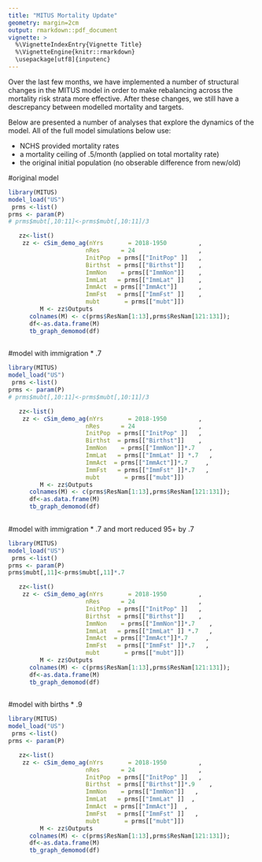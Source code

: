 ```yaml
---
title: "MITUS Mortality Update"
geometry: margin=2cm
output: rmarkdown::pdf_document
vignette: >
  %\VignetteIndexEntry{Vignette Title}
  %\VignetteEngine{knitr::rmarkdown}
  \usepackage[utf8]{inputenc}
---
```


Over the last few months, we have implemented a number of structural changes in the MITUS model in order to make rebalancing across the mortality risk strata more effective. After these changes, we still have a descrepancy between modelled mortality and targets.

Below are presented a number of analyses that explore the dynamics of the model. 
All of the full model simulations below use:    

*  NCHS provided mortality rates 
*  a mortality ceiling of .5/month (applied on total mortality rate)
*  the original initial population (no obserable difference from new/old)



#original model 
```r

library(MITUS)
model_load("US")
 prms <-list()
prms <- param(P)
# prms$mubt[,10:11]<-prms$mubt[,10:11]/3

   zz<-list()
    zz <- cSim_demo_ag(nYrs       = 2018-1950         ,
                      nRes      = 24                  ,
                      InitPop  = prms[["InitPop" ]]   ,
                      Birthst  = prms[["Birthst"]]    ,
                      ImmNon    = prms[["ImmNon"]]    ,
                      ImmLat   = prms[["ImmLat" ]]    ,
                      ImmAct  = prms[["ImmAct"]]      ,
                      ImmFst   = prms[["ImmFst" ]]    ,
                      mubt       = prms[["mubt"]])
         M <- zz$Outputs
      colnames(M) <- c(prms$ResNam[1:13],prms$ResNam[121:131]);
      df<-as.data.frame(M)
      tb_graph_demomod(df)
      
```

#model with immigration * .7
```r

library(MITUS)
model_load("US")
 prms <-list()
prms <- param(P)
# prms$mubt[,10:11]<-prms$mubt[,10:11]/3

   zz<-list()
    zz <- cSim_demo_ag(nYrs       = 2018-1950         ,
                      nRes      = 24                  ,
                      InitPop  = prms[["InitPop" ]]   ,
                      Birthst  = prms[["Birthst"]]    ,
                      ImmNon    = prms[["ImmNon"]]*.7    ,
                      ImmLat   = prms[["ImmLat" ]] *.7   ,
                      ImmAct  = prms[["ImmAct"]]*.7     ,
                      ImmFst   = prms[["ImmFst" ]]*.7   ,
                      mubt       = prms[["mubt"]])
         M <- zz$Outputs
      colnames(M) <- c(prms$ResNam[1:13],prms$ResNam[121:131]);
      df<-as.data.frame(M)
      tb_graph_demomod(df)
      
```

#model with immigration * .7 and mort reduced 95+ by .7
```r

library(MITUS)
model_load("US")
 prms <-list()
prms <- param(P)
prms$mubt[,11]<-prms$mubt[,11]*.7

   zz<-list()
    zz <- cSim_demo_ag(nYrs       = 2018-1950         ,
                      nRes      = 24                  ,
                      InitPop  = prms[["InitPop" ]]   ,
                      Birthst  = prms[["Birthst"]]    ,
                      ImmNon    = prms[["ImmNon"]]*.7    ,
                      ImmLat   = prms[["ImmLat" ]] *.7   ,
                      ImmAct  = prms[["ImmAct"]]*.7     ,
                      ImmFst   = prms[["ImmFst" ]]*.7   ,
                      mubt       = prms[["mubt"]])
         M <- zz$Outputs
      colnames(M) <- c(prms$ResNam[1:13],prms$ResNam[121:131]);
      df<-as.data.frame(M)
      tb_graph_demomod(df)
      
```

#model with  births * .9 
```r

library(MITUS)
model_load("US")
 prms <-list()
prms <- param(P)

   zz<-list()
    zz <- cSim_demo_ag(nYrs       = 2018-1950         ,
                      nRes      = 24                  ,
                      InitPop  = prms[["InitPop" ]]   ,
                      Birthst  = prms[["Birthst"]]*.9    ,
                      ImmNon    = prms[["ImmNon"]]   ,
                      ImmLat   = prms[["ImmLat" ]]  ,
                      ImmAct  = prms[["ImmAct"]]  ,
                      ImmFst   = prms[["ImmFst" ]]   ,
                      mubt       = prms[["mubt"]])
         M <- zz$Outputs
      colnames(M) <- c(prms$ResNam[1:13],prms$ResNam[121:131]);
      df<-as.data.frame(M)
      tb_graph_demomod(df)
      
```
